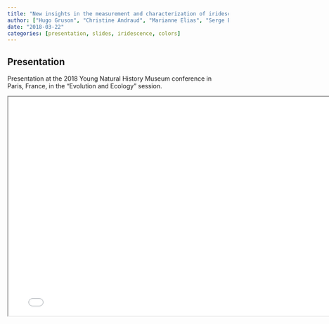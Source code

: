 ```yaml
---
title: "New insights in the measurement and characterization of iridescent colours"
author: ["Hugo Gruson", "Christine Andraud", "Marianne Elias", "Serge Berthier", "Claire Doutrelant", "Doris Gomez"]
date: "2018-03-22"
categories: [presentation, slides, iridescence, colors]
---
```


## Presentation

Presentation at the 2018 Young Natural History Museum conference in Paris, France, in the "Evolution and Ecology" session.

```{=html}
<iframe width="780" height="500" src="diapo_YNHM.pdf" title="New insights in the measurement and characterization of iridescent colours"></iframe>
```